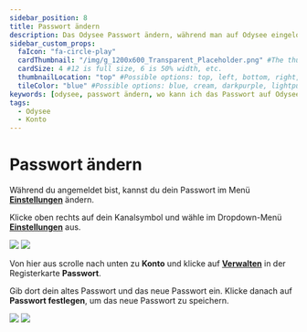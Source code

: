---
sidebar_position: 8
title: Passwort ändern
description: Das Odysee Passwort ändern, während man auf Odysee eingeloggt ist.
sidebar_custom_props:
  faIcon: "fa-circle-play"
  cardThumbnail: "/img/g_1200x600_Transparent_Placeholder.png" #The thumbnail on the category card.
  cardSize: 4 #12 is full size, 6 is 50% width, etc.
  thumbnailLocation: "top" #Possible options: top, left, bottom, right, none
  tileColor: "blue" #Possible options: blue, cream, darkpurple, lightpurple, mauve, orange, pink, none
keywords: [odysee, passwort ändern, wo kann ich das Passwort auf Odysee ändern]
tags:
  - Odysee
  - Konto
---

# Passwort ändern

Während du angemeldet bist, kannst du dein Passwort im Menü **[<OdyseeIcon type="cogwheel" /> Einstellungen](https://odysee.com/$/settings)** ändern.

Klicke oben rechts auf dein Kanalsymbol und wähle im Dropdown-Menü **[<OdyseeIcon type="cogwheel" /> Einstellungen](https://odysee.com/$/settings)** aus.

<Image src="/img/de/homepage_profile_menu_open_arrow_settings_desktop_light.png#light" />
<Image src="/img/de/homepage_profile_menu_open_arrow_settings_desktop_dark.png#dark" />

Von hier aus scrolle nach unten zu **Konto** und klicke auf **[<OdyseeIcon type="chevronright" /> Verwalten](https://odysee.com/$/settings/update_password)** in der Registerkarte **Passwort**.

Gib dort dein altes Passwort und das neue Passwort ein. Klicke danach auf **Passwort festlegen**, um das neue Passwort zu speichern.

<Image src="/img/de/change_password_desktop_light.png#light" />
<Image src="/img/de/change_password_desktop_dark.png#dark" />

